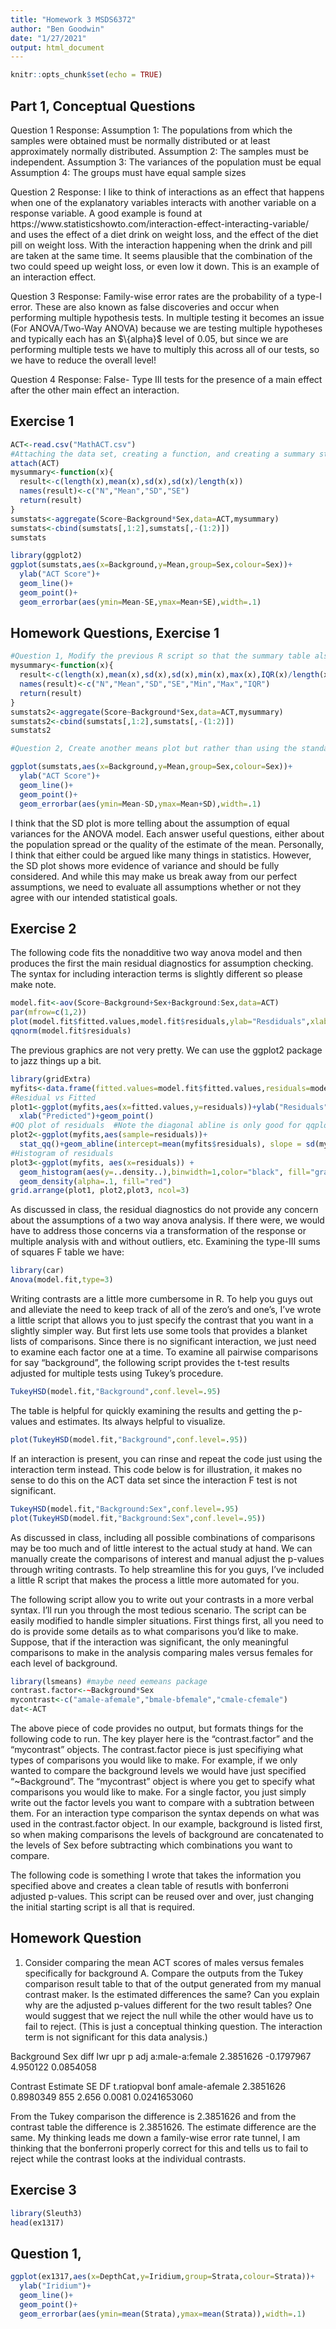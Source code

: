 ```yaml
---
title: "Homework 3 MSDS6372"
author: "Ben Goodwin"
date: "1/27/2021"
output: html_document
---
```


```r
knitr::opts_chunk$set(echo = TRUE)
```

## Part 1, Conceptual Questions

Question 1 Response: 
            Assumption 1: The populations from which the samples were obtained must be normally distributed or at least approximately normally distributed.
            Assumption 2: The samples must be independent.
            Assumption 3: The variances of the population must be equal 
            Assumption 4: The groups must have equal sample sizes
            
Question 2 Response:
            I like to think of interactions as an effect that happens when one of the explanatory variables interacts with another variable on a response variable.  A good example is found at https://www.statisticshowto.com/interaction-effect-interacting-variable/ and uses the effect of a diet drink on weight loss, and the effect of the diet pill on weight loss. With the interaction happening when the drink and pill are taken at the same time.  It seems plausible that the combination of the two could speed up weight loss, or even low it down.  This is an example of an interaction effect. 
            
Question 3 Response: 
            Family-wise error rates are the probability of a type-I error.  These are also known as false discoveries and occur when performing multiple hypothesis tests.  In multiple testing it becomes an issue (For ANOVA/Two-Way ANOVA) because we are testing multiple hypotheses and typically each has an $\{alpha}$ level of 0.05, but since we are performing multiple tests we have to multiply this across all of our tests, so we have to reduce the overall level!
            
Question 4 Response: 
            False- Type III tests for the presence of a main effect after the other main effect an interaction.
            
## Exercise 1

```r
ACT<-read.csv("MathACT.csv")
#Attaching the data set, creating a function, and creating a summary stats table.  Note: In line 44 below, you can add other statistics like median, IQR,etc.
attach(ACT)
mysummary<-function(x){
  result<-c(length(x),mean(x),sd(x),sd(x)/length(x))
  names(result)<-c("N","Mean","SD","SE")
  return(result)
}
sumstats<-aggregate(Score~Background*Sex,data=ACT,mysummary)
sumstats<-cbind(sumstats[,1:2],sumstats[,-(1:2)])
sumstats
```

```r
library(ggplot2)
ggplot(sumstats,aes(x=Background,y=Mean,group=Sex,colour=Sex))+
  ylab("ACT Score")+
  geom_line()+
  geom_point()+
  geom_errorbar(aes(ymin=Mean-SE,ymax=Mean+SE),width=.1)
```
            
            
## Homework Questions, Exercise 1

```r
#Question 1, Modify the previous R script so that the summary table also includes the min, the max, and IQR.
mysummary<-function(x){
  result<-c(length(x),mean(x),sd(x),sd(x),min(x),max(x),IQR(x)/length(x))
  names(result)<-c("N","Mean","SD","SE","Min","Max","IQR")
  return(result)
}
sumstats2<-aggregate(Score~Background*Sex,data=ACT,mysummary)
sumstats2<-cbind(sumstats[,1:2],sumstats[,-(1:2)])
sumstats2


```

```r
#Question 2, Create another means plot but rather than using the standard errors (SE) to make the error bars.  Make it with the raw standard deviations (SD).  Which graphic (compared to plot using SE) is more telling about the assumption of equal variances for the ANOVA model?  Give a little explanation for your answer.

ggplot(sumstats,aes(x=Background,y=Mean,group=Sex,colour=Sex))+
  ylab("ACT Score")+
  geom_line()+
  geom_point()+
  geom_errorbar(aes(ymin=Mean-SD,ymax=Mean+SD),width=.1)


```

I think that the SD plot is more telling about the assumption of equal variances for the ANOVA model.  Each answer useful questions, either about the population spread or the quality of the estimate of the mean. Personally, I think that either could be argued like many things in statistics.  However, the SD plot shows more evidence of variance and should be fully considered.  And while this may make us break away from our perfect assumptions, we need to evaluate all assumptions whether or not they agree with our intended statistical goals. 

## Exercise 2

The following code fits the nonadditive two way anova model and then produces the first the main residual diagnostics for assumption checking. The syntax for including interaction terms is slightly different so please make note.
```r
model.fit<-aov(Score~Background+Sex+Background:Sex,data=ACT)
par(mfrow=c(1,2))
plot(model.fit$fitted.values,model.fit$residuals,ylab="Resdiduals",xlab="Fitted")
qqnorm(model.fit$residuals)
```

The previous graphics are not very pretty.  We can use the ggplot2 package to jazz things up a bit.
```r
library(gridExtra)
myfits<-data.frame(fitted.values=model.fit$fitted.values,residuals=model.fit$residuals)
#Residual vs Fitted
plot1<-ggplot(myfits,aes(x=fitted.values,y=residuals))+ylab("Residuals")+
  xlab("Predicted")+geom_point()
#QQ plot of residuals  #Note the diagonal abline is only good for qqplots of normal data.
plot2<-ggplot(myfits,aes(sample=residuals))+
  stat_qq()+geom_abline(intercept=mean(myfits$residuals), slope = sd(myfits$residuals))
#Histogram of residuals
plot3<-ggplot(myfits, aes(x=residuals)) + 
  geom_histogram(aes(y=..density..),binwidth=1,color="black", fill="gray")+
  geom_density(alpha=.1, fill="red")
grid.arrange(plot1, plot2,plot3, ncol=3)
```


As discussed in class, the residual diagnostics do not provide any concern about the assumptions of a two way anova analysis.  If there were, we would have to address those concerns via a transformation of the response or multiple analysis with and without outliers, etc.  Examining the type-III sums of squares F table we have:
```r
library(car)
Anova(model.fit,type=3)
```


Writing contrasts are a little more cumbersome in R.  To help you guys out and alleviate the need to keep track of all of the zero's and one's, I've wrote a little script that allows you to just specify the contrast that you want in a slightly simpler way.  But first lets use some tools that provides a blanket lists of comparisons.  Since there is no significant interaction, we just need to examine each factor one at a time. To examine all pairwise comparisons for say "background", the following script provides the t-test results adjusted for multiple tests using Tukey's procedure.
```r
TukeyHSD(model.fit,"Background",conf.level=.95)
```
The table is helpful for quickly examining the results and getting the p-values and estimates.  Its always helpful to visualize.
```r
plot(TukeyHSD(model.fit,"Background",conf.level=.95))
```

If an interaction is present, you can rinse and repeat the code just using the interaction term instead.  This code below is for illustration, it makes no sense to do this on the ACT data set since the interaction F test is not significant.
```r
TukeyHSD(model.fit,"Background:Sex",conf.level=.95)
plot(TukeyHSD(model.fit,"Background:Sex",conf.level=.95))
```


As discussed in class, including all possible combinations of comparisons may be too much and of little interest to the actual study at hand.  We can manually create the comparisons of interest and manual adjust the p-values through writing contrasts.  To help streamline this for you guys, I've included a little R script that makes the process a little more automated for you. 

The following script allow you to write out your contrasts in a more verbal syntax. I'll run you through the most tedious scenario.  The script can be easily modified to handle simpler situations.  First things first, all you need to do is provide some details as to what comparisons you'd like to make.  Suppose, that if the interaction was significant, the only meaningful comparisons to make in the analysis comparing males versus females for each level of background.  
```r
library(lsmeans) #maybe need eemeans package
contrast.factor<-~Background*Sex
mycontrast<-c("amale-afemale","bmale-bfemale","cmale-cfemale")
dat<-ACT
```

The above piece of code provides no output, but formats things for the following code to run.  The key player here is the "contrast.factor" and the "mycontrast" objects.  The contrast.factor piece is just specifiying what types of comparisons you would like to make. For example, if we only wanted to compare the background levels we would have just specified "~Background". The "mycontrast" object is where you get to specify what comparisons you would like to make.  For a single factor, you just simply write out the factor levels you want to compare with a subtration between them.  For an interaction type comparison the syntax depends on what was used in the contrast.factor object.  In our example, background is listed first, so when making comparisons the levels of background are concatenated to the levels of Sex before subtracting which combinations you want to compare.

The following code is something I wrote that takes the information you specified above and creates a clean table of resutls with bonferroni adjusted p-values. This script can be reused over and over, just changing the initial starting script is all that is required.

## Homework Question

1.  Consider comparing the mean ACT scores of males versus females specifically for background A.  Compare the outputs from the Tukey comparison result table to that of the output generated from my manual contrast maker.  Is the estimated differences the same?  Can you explain why are the adjusted p-values different for the two result tables?  One would suggest that we reject the null while the other would have us to fail to reject. (This is just a conceptual thinking question. The interaction term is not significant for this data analysis.)

Background Sex      diff        lwr         upr       p adj
a:male-a:female     2.3851626  -0.1797967   4.950122 0.0854058

Contrast            Estimate  SE        DF    t.ratiopval   bonf
amale-afemale       2.3851626 0.8980349 855   2.656  0.0081 0.0241653060

From the Tukey comparison the difference is 2.3851626 and from the contrast table the difference is 2.3851626.  The estimate difference are the same.  My thinking leads me down a family-wise error rate tunnel, I am thinking that the bonferroni properly correct for this and tells us to fail to reject while the contrast looks at the individual contrasts.

## Exercise 3

```r
library(Sleuth3)
head(ex1317)
```

## Question 1, 

```r


 

ggplot(ex1317,aes(x=DepthCat,y=Iridium,group=Strata,colour=Strata))+
  ylab("Iridium")+
  geom_line()+
  geom_point()+
  geom_errorbar(aes(ymin=mean(Strata),ymax=mean(Strata)),width=.1)
```
